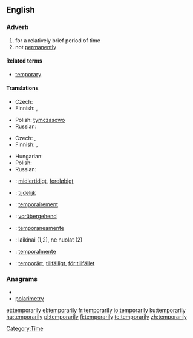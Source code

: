 ==English==

===Adverb===
{{en-adv|-}}

# for a relatively brief period of time
# not [[permanently]]

====Related terms====
* [[temporary]]

====Translations====
{{trans-top|for a relatively brief period of time}}
* Czech: {{t-|cs|dočasně}}
* Finnish: {{t-|fi|väliaikaisesti}}, {{t-|fi|tilapäisesti}}
{{trans-mid}}
* Polish: [[tymczasowo]]
* Russian: {{t+|ru|временно|tr=vr'ém'enno}}
{{trans-bottom}}

{{trans-top|not permanently}}
* Czech: {{t-|cs|přechodně}}, {{t-|cs|provizorně}}
* Finnish: {{t-|fi|väliaikaisesti}}, {{t-|fi|tilapäisesti}}
{{trans-mid}}
* Hungarian: {{t|hu|nem véglegesen}}
* Polish: {{t|pl|prowizorycznie}}
* Russian: {{t+|ru|временно|tr=vr'ém'enno}}
{{trans-bottom}}

{{checktrans-top}}
* {{ttbc|Danish}}: [[midlertidigt]], [[foreløbigt]]
* {{ttbc|Dutch}}: [[tijdelijk]]
* {{ttbc|French}}: [[temporairement]]
* {{ttbc|German}}: [[vorübergehend]]
* {{ttbc|Italian}}: [[temporaneamente]]
{{checktrans-mid}}
* {{ttbc|Lithuanian}}: laikinai (1,2), ne nuolat (2)
* {{ttbc|Spanish}}: [[temporalmente]]
* {{ttbc|Swedish}}: [[temporärt]], [[tillfälligt]], [[för tillfället]]
{{checktrans-bottom}}

===Anagrams===
* {{alphagram|aeilmoprrty}}
* [[polarimetry#English|polarimetry]]

[[Category:Time]]

[[et:temporarily]]
[[el:temporarily]]
[[fr:temporarily]]
[[io:temporarily]]
[[ku:temporarily]]
[[hu:temporarily]]
[[pl:temporarily]]
[[fi:temporarily]]
[[te:temporarily]]
[[zh:temporarily]]